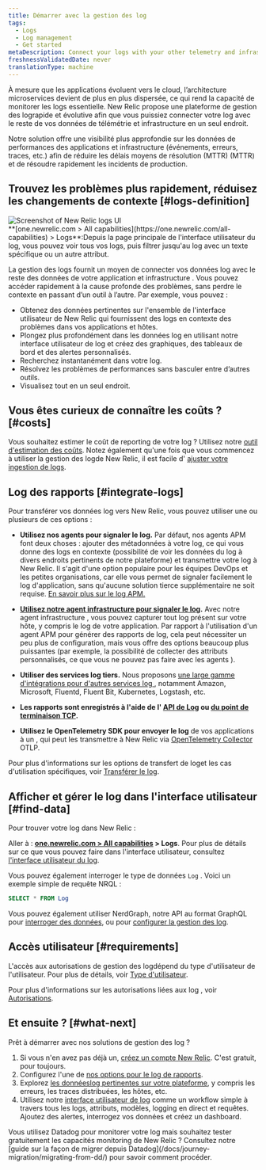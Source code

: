 ```yaml
---
title: Démarrer avec la gestion des log
tags:
  - Logs
  - Log management
  - Get started
metaDescription: Connect your logs with your other telemetry and infrastructure data with the log management capabilities in New Relic.
freshnessValidatedDate: never
translationType: machine
---
```


À mesure que les applications évoluent vers le cloud, l’architecture microservices devient de plus en plus dispersée, ce qui rend la capacité de monitorer les logs essentielle. New Relic propose une plateforme de gestion des lograpide et évolutive afin que vous puissiez connecter votre log avec le reste de vos données de télémétrie et infrastructure en un seul endroit.

Notre <InlinePopover type="logs" />solution offre une visibilité plus approfondie sur les données de performances des applications et infrastructure (événements, erreurs, traces, etc.) afin de réduire les délais moyens de résolution (MTTR) (MTTR) et de résoudre rapidement les incidents de production.

## Trouvez les problèmes plus rapidement, réduisez les changements de contexte [#logs-definition]

<img title="Screenshot of New Relic logs UI" alt="Screenshot of New Relic logs UI" src="/images/logs_screenshot-full_main-logs-ui.webp" />

<figcaption>
  <DNT>**[one.newrelic.com &gt; All capabilities](https://one.newrelic.com/all-capabilities) &gt; Logs**</DNT>:Depuis la page principale de l&apos;interface utilisateur du log, vous pouvez voir tous vos logs, puis filtrer jusqu&apos;au log avec un texte spécifique ou un autre attribut.
</figcaption>

La gestion des logs fournit un moyen de connecter vos données log avec le reste des données de votre application et infrastructure . Vous pouvez accéder rapidement à la cause profonde des problèmes, sans perdre le contexte en passant d’un outil à l’autre. Par exemple, vous pouvez :

* Obtenez des données pertinentes sur l&apos;ensemble de l&apos;interface utilisateur de New Relic qui fournissent des logs en contexte des problèmes dans vos applications et hôtes.
* Plongez plus profondément dans les données log en utilisant notre interface utilisateur de log et créez des graphiques, des tableaux de bord et des alertes personnalisés.
* Recherchez instantanément dans votre log.
* Résolvez les problèmes de performances sans basculer entre d’autres outils.
* Visualisez tout en un seul endroit.

## Vous êtes curieux de connaître les coûts ? [#costs]

Vous souhaitez estimer le coût de reporting de votre log ? Utilisez notre [outil d&apos;estimation des coûts](https://newrelic.com/blog/nerdlog/estimate-data-cost). Notez également qu&apos;une fois que vous commencez à utiliser la gestion des logde New Relic, il est facile d&apos; [ajuster votre ingestion de logs](/docs/data-apis/manage-data/manage-data-coming-new-relic).

## Log des rapports [#integrate-logs]

Pour transférer vos données log vers New Relic, vous pouvez utiliser une ou plusieurs de ces options :

* **Utilisez nos <InlinePopover type="apm" />agents pour signaler le log.** Par défaut, nos agents APM font deux choses : ajouter des métadonnées à votre log, ce qui vous donne des logs en contexte (possibilité de voir les données du log à divers endroits pertinents de notre plateforme) et transmettre votre log à New Relic. Il s&apos;agit d&apos;une option populaire pour les équipes DevOps et les petites organisations, car elle vous permet de signaler facilement le log d&apos;application, sans qu&apos;aucune solution tierce supplémentaire ne soit requise. [En savoir plus sur le log APM.](/docs/apm/new-relic-apm/getting-started/get-started-logs-context)

* **[Utilisez notre agent infrastructure pour signaler le log](/docs/logs/forward-logs/forward-your-logs-using-infrastructure-agent).** Avec notre agent infrastructure , vous pouvez capturer tout log présent sur votre hôte, y compris le log de votre application. Par rapport à l&apos;utilisation d&apos;un agent APM pour générer des rapports de log, cela peut nécessiter un peu plus de configuration, mais vous offre des options beaucoup plus puissantes (par exemple, la possibilité de collecter des attributs personnalisés, ce que vous ne pouvez pas faire avec les agents <InlinePopover type="apm" />).

* **Utiliser des services log tiers.** Nous proposons [une large gamme d&apos;intégrations pour d&apos;autres services log ](/docs/logs/forward-logs/enable-log-management-new-relic), notamment Amazon, Microsoft, Fluentd, Fluent Bit, Kubernetes, Logstash, etc.

* **Les rapports sont enregistrés à l&apos;aide de l&apos; [API de Log](/docs/logs/log-api/introduction-log-api/) ou [du point de terminaison TCP](/docs/logs/log-api/use-tcp-endpoint-forward-logs-new-relic).**

* **Utilisez le OpenTelemetry SDK pour envoyer le log** de vos applications à un , qui peut les transmettre à New Relic via [OpenTelemetry Collector](/docs/more-integrations/open-source-telemetry-integrations/opentelemetry/best-practices/opentelemetry-best-practices-logs) OTLP.

Pour plus d&apos;informations sur les options de transfert de loget les cas d&apos;utilisation spécifiques, voir [Transférer le log](/docs/logs/forward-logs/enable-log-management-new-relic).

## Afficher et gérer le log dans l&apos;interface utilisateur [#find-data]

Pour trouver votre log dans New Relic :

Aller à : <DNT>**[one.newrelic.com &gt; All capabilities](https://one.newrelic.com/all-capabilities) &gt; Logs**</DNT>. Pour plus de détails sur ce que vous pouvez faire dans l&apos;interface utilisateur, consultez [l&apos;interface utilisateur du log](/docs/logs/ui-data/use-logs-ui).

Vous pouvez également interroger le type de données `Log` . Voici un exemple simple de requête NRQL :

```sql
SELECT * FROM Log
```

Vous pouvez également utiliser NerdGraph, notre API au format GraphQL pour [interroger des données](/docs/apis/nerdgraph/examples/nerdgraph-nrql-tutorial), ou pour [configurer la gestion des log](/docs/apis/nerdgraph/examples/nerdgraph-log-parsing-rules-tutorial).

## Accès utilisateur [#requirements]

L&apos;accès aux autorisations de gestion des logdépend du type d&apos;utilisateur de l&apos;utilisateur. Pour plus de détails, voir [Type d&apos;utilisateur](/docs/accounts/accounts-billing/new-relic-one-user-management/user-type#user-type-capabilities).

Pour plus d&apos;informations sur les autorisations liées aux log , voir [Autorisations](/docs/accounts/accounts-billing/new-relic-one-user-management/user-permissions#logs).

## Et ensuite ? [#what-next]

Prêt à démarrer avec nos solutions de gestion des log ?

1. Si vous n&apos;en avez pas déjà un, [créez un compte New Relic](https://newrelic.com/signup). C&apos;est gratuit, pour toujours.
2. Configurez l&apos;une de [nos options pour le log de rapports](#integrate-logs).
3. Explorez [les donnéeslog pertinentes sur votre plateforme](/docs/apm/new-relic-apm/getting-started/get-started-logs-context#response-time-example), y compris les erreurs, les traces distribuées, les hôtes, etc.
4. Utilisez notre [interface utilisateur de log](/docs/logs/ui-data/use-logs-ui) comme un workflow simple à travers tous les logs, attributs, modèles, logging en direct et requêtes. Ajoutez des alertes, interrogez vos données et créez un dashboard.

<Callout variant="tip">
  Vous utilisez Datadog pour monitorer votre log mais souhaitez tester gratuitement les capacités monitoring de New Relic ? Consultez notre [guide sur la façon de migrer depuis Datadog](/docs/journey-migration/migrating-from-dd/) pour savoir comment procéder.
</Callout>